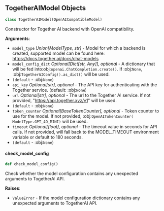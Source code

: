 <a id="camel.models.togetherai_model"></a>

<a id="camel.models.togetherai_model.TogetherAIModel"></a>

## TogetherAIModel Objects

```python
class TogetherAIModel(OpenAICompatibleModel)
```

Constructor for Together AI backend with OpenAI compatibility.

**Arguments**:

- `model_type` _Union[ModelType, str]_ - Model for which a backend is
  created, supported model can be found here:
  https://docs.together.ai/docs/chat-models
- `model_config_dict` _Optional[Dict[str, Any]], optional_ - A dictionary
  that will be fed into:obj:`openai.ChatCompletion.create()`. If
  :obj:`None`, :obj:`TogetherAIConfig().as_dict()` will be used.
- `(default` - :obj:`None`)
- `api_key` _Optional[str], optional_ - The API key for authenticating with
  the Together service. (default: :obj:`None`)
- `url` _Optional[str], optional_ - The url to the Together AI service.
  If not provided, "https://api.together.xyz/v1" will be used.
- `(default` - :obj:`None`)
- `token_counter` _Optional[BaseTokenCounter], optional_ - Token counter to
  use for the model. If not provided, :obj:`OpenAITokenCounter(
  ModelType.GPT_4O_MINI)` will be used.
- `timeout` _Optional[float], optional_ - The timeout value in seconds for
  API calls. If not provided, will fall back to the MODEL_TIMEOUT
  environment variable or default to 180 seconds.
- `(default` - :obj:`None`)

<a id="camel.models.togetherai_model.TogetherAIModel.check_model_config"></a>

#### check\_model\_config

```python
def check_model_config()
```

Check whether the model configuration contains any
unexpected arguments to TogetherAI API.

**Raises**:

- `ValueError` - If the model configuration dictionary contains any
  unexpected arguments to TogetherAI API.

